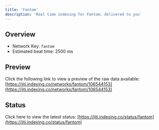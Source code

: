 ```yaml
---
title: 'Fantom'
description: 'Real time indexing for Fantom; delivered to you'
---
```


## Overview
- Network Key: `fantom`
- Estimated beat time: 2500 ms

## Preview
Click the following link to view a preview of the raw data available: [https://jiti.indexing.co/networks/fantom/106544153](https://jiti.indexing.co/networks/fantom/106544153)

## Status
Click here to view the latest status: [https://jiti.indexing.co/status/fantom](https://jiti.indexing.co/status/fantom)
